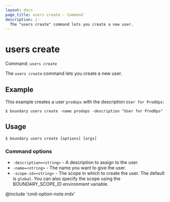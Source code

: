 ```yaml
---
layout: docs
page_title: users create - Command
description: |-
  The "users create" command lets you create a new user.
---
```


# users create

Command: `users create`

The `users create` command lets you create a new user.

## Example

This example creates a user `prodops` with the description `User for ProdOps`:

```shell-session
$ boundary users create -name prodops -description "User for ProdOps"
```

## Usage

<CodeBlockConfig hideClipboard>

```shell-session
$ boundary users create [options] [args]
```

</CodeBlockConfig>

### Command options

- `-description=<string>` - A description to assign to the user.
- `-name=<string>` - The name you want to give the user.
- `-scope-id=<string>` - The scope in which to create the user.
The default is `global`.
You can also specify the scope using the BOUNDARY_SCOPE_ID environment variable.

@include 'cmd-option-note.mdx'